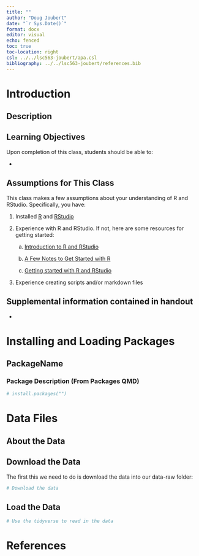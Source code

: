 ```yaml
---
title: ""
author: "Doug Joubert"
date: "`r Sys.Date()`"
format: docx
editor: visual
echo: fenced
toc: true
toc-location: right
csl: ../../lsc563-joubert/apa.csl
bibliography: ../../lsc563-joubert/references.bib
---
```


# Introduction

## Description

## Learning Objectives

Upon completion of this class, students should be able to:

-   

## Assumptions for This Class

This class makes a few assumptions about your understanding of R and RStudio. Specifically, you have:

1.  Installed [R](https://cran.r-project.org/) and [RStudio](https://www.rstudio.com/products/RStudio/#Desktop)

2.  Experience with R and RStudio. If not, here are some resources for getting started:

    a.  [Introduction to R and RStudio](https://carpentries-incubator.github.io/R-ecology-lesson-alternative/introduction-r-rstudio.html)

    b.  [A Few Notes to Get Started with R](https://rcompanion.org/rcompanion/a_06.html)

    c.  [Getting started with R and RStudio](http://rafalab.dfci.harvard.edu/dsbook/getting-started.html)

3.  Experience creating scripts and/or markdown files

## Supplemental information contained in handout

-   

# Installing and Loading Packages

## PackageName

### Package Description (From Packages QMD)

```r
# install.packages("")
```

# Data Files

## About the Data

## Download the Data

The first this we need to do is download the data into our data-raw folder:

```r
# Download the data
```

## Load the Data

```r
# Use the tidyverse to read in the data
```

# References
